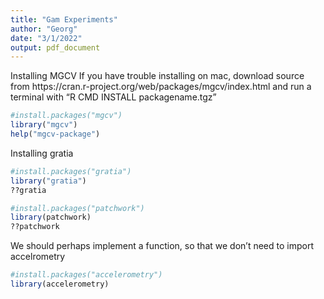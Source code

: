```yaml
---
title: "Gam Experiments"
author: "Georg"
date: "3/1/2022"
output: pdf_document
---
```

Installing MGCV
If you have trouble installing on mac, download source from https://cran.r-project.org/web/packages/mgcv/index.html and run a terminal with "R CMD INSTALL packagename.tgz" 
```r
#install.packages("mgcv")
library("mgcv")
help("mgcv-package")
```

Installing gratia
```r
#install.packages("gratia")
library("gratia")
??gratia
```

```r
#install.packages("patchwork")
library(patchwork)
??patchwork
```

We should perhaps implement a function, so that we don't need to import accelrometry
```r
#install.packages("accelerometry")
library(accelerometry)
```


